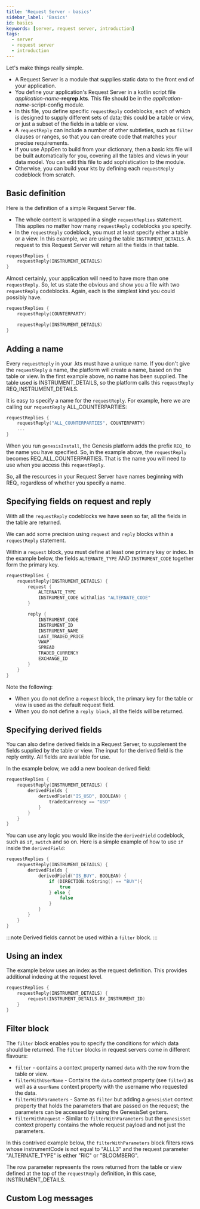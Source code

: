 ```yaml
---
title: 'Request Server - basics'
sidebar_label: 'Basics'
id: basics
keywords: [server, request server, introduction]
tags:
  - server
  - request server
  - introduction
---
```




Let's make things really simple.
- A Request Server is a module that supplies static data to the front end of your application.
- You define your application's Request Server in a kotlin script file  _application-name_**-reqrep.kts**. This file should be in the _application-name_-script-config module.
- In this file, you define specific `requestReply` codeblocks, each of which is designed to supply different sets of data; this could be a table or view, or just a subset of the fields in a table or view.
- A `requestReply` can include a number of other subtleties, such as `filter` clauses or ranges, so that you can create code that matches your precise requirements.
- If you use AppGen to build from your dictionary, then a basic kts file will be built automatically for you, covering all the tables and views in your data model. You can edit this file to add sophistication to the module.
- Otherwise, you can build your kts by defining each `requestReply` codeblock from scratch. 

## Basic definition

Here is the definition of a simple Request Server file. 

- The whole content is wrapped in a single `requestReplies` statement. This applies no matter how many `requestReply` codeblocks you specify.
- In the `requestReply` codeblock, you must at least specify either a table or a view. In this example, we are using the table `INSTRUMENT_DETAILS`. A request to this Request Server will return all the fields in that table.

```kotlin
requestReplies {
    requestReply(INSTRUMENT_DETAILS)
}
```

Almost certainly, your application will need to have more than one `requestReply`. So, let us state the obvious and show you a file with two `requestReply` codeblocks. Again, each is the simplest kind you could possibly have.

```kotlin
requestReplies {
    requestReply(COUNTERPARTY)

    requestReply(INSTRUMENT_DETAILS)
}
```

## Adding a name

Every `requestReply` in your .kts must have a unique name. If you don't give the `requestReply` a name, the platform will create a name, based on the table or view. In the first example above, no name has been supplied. The table used is INSTRUMENT_DETAILS, so the platform calls this `requestReply` REQ_INSTRUMENT_DETAILS.

It is easy to specify a name for the `requestReply`. For example, here we are calling our `requestReply` ALL_COUNTERPARTIES:


```kotlin
requestReplies {
    requestReply("ALL_COUNTERPARTIES", COUNTERPARTY)
    ...
}
```

When you run `genesisInstall`, the Genesis platform adds the prefix `REQ_` to the name you have specified. So, in the example above, the `requestReply` becomes REQ_ALL_COUNTERPARTIES. That is the name you will need to use when you access this `requestReply`.

So, all the resources in your Request Server have names beginning with REQ_ regardless of whether you specify a name.

## Specifying fields on request and reply
With all the `requestReply` codeblocks we have seen so far, all the fields in the table are returned.

We can add some precision using `request` and `reply` blocks within a `requestReply` statement.

Within a `request` block, you must define at least one primary key or index. In the example below, the fields `ALTERNATE_TYPE` AND `INSTRUMENT_CODE` together form the primary key.


```kotlin
requestReplies {
    requestReply(INSTRUMENT_DETAILS) {
        request {
            ALTERNATE_TYPE
            INSTRUMENT_CODE withAlias "ALTERNATE_CODE"
        }

        reply {
            INSTRUMENT_CODE
            INSTRUMENT_ID
            INSTRUMENT_NAME
            LAST_TRADED_PRICE
            VWAP
            SPREAD
            TRADED_CURRENCY
            EXCHANGE_ID
        }
    }
}
```
Note the following:
- When you do not define a `request` block, the primary key for the table or view is used as the default request field.
- When you do not define a `reply block`, all the fields will be returned.

## Specifying derived fields

You can also define derived fields in a Request Server, to supplement the fields supplied by the table or view. The input for the derived field is the reply entity. All fields are available for use.

In the example below, we add a new boolean derived field:

```kotlin
requestReplies {
    requestReply(INSTRUMENT_DETAILS) {
        derivedFields {
            derivedField("IS_USD", BOOLEAN) {
                tradedCurrency == "USD"
            }
        }
    }
}
```

You can use any logic you would like inside the `derivedField` codeblock, such as `if`, `switch` and so on. Here is a simple example of how to use `if` inside the `derivedField`:

```kotlin
requestReplies {
    requestReply(INSTRUMENT_DETAILS) {
        derivedFields {
            derivedField("IS_BUY", BOOLEAN) {
                if (DIRECTION.toString() == "BUY"){
                    true
                } else {
                    false
                }
            }
        }
    }
}
```

:::note
Derived fields cannot be used within a `filter` block.
:::

## Using an index

The example below uses an index as the request definition. This provides additional indexing at the request level.

```kotlin
requestReplies {
    requestReply(INSTRUMENT_DETAILS) {
        request(INSTRUMENT_DETAILS.BY_INSTRUMENT_ID)
    }
}
```

## Filter block

The `filter` block enables you to specify the conditions for which data should be returned. The `filter` blocks in request servers come in different flavours:

* `filter` - contains a context property named `data` with the row from the table or view.
* `filterWithUserName` - Contains the `data` context property (see `filter`) as well as a `userName` context property with the username who requested the data.
* `filterWithParameters` - Same as `filter` but adding a `genesisSet` context property that holds the parameters that are passed on the request; the parameters can be accessed by using the GenesisSet getters.
* `filterWithRequest` - Similar to `filterWithParameters` but the `genesisSet` context property contains the whole request payload and not just the parameters.

In this contrived example below, the `filterWithParameters` block filters rows whose instrumentCode is not equal to "ALLL3" and the request parameter "ALTERNATE_TYPE" is either "RIC" or "BLOOMBERG".

The row parameter represents the rows returned from the table or view defined at the top of the `requestReply` definition, in this case, INSTRUMENT_DETAILS.


<Example1 />

## Custom Log messages


<Log />